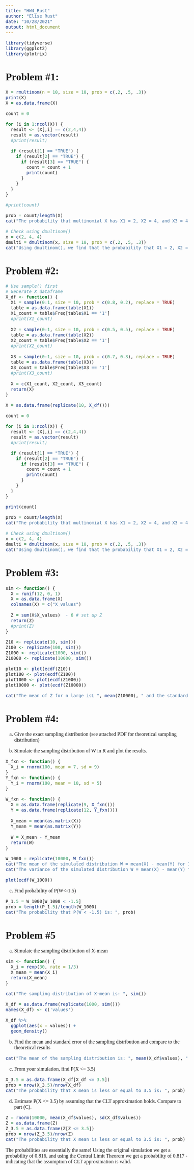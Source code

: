 ```yaml
---
title: "HW4_Rust"
author: "Elise Rust"
date: "10/28/2021"
output: html_document
---
```


<style type="text/css">
  body{
  font-size: 12pt;
  font-family: "Times New Roman", Times, serif;
}
</style>

```r
library(tidyverse)
library(ggplot2)
library(plotrix)
```

# Problem #1: 
```r
X = rmultinom(n = 10, size = 10, prob = c(.2, .5, .3))
print(X)
X = as.data.frame(X)

count = 0

for (i in 1:ncol(X)) {
  result <- (X[,i] == c(2,4,4))
  result = as.vector(result)
  #print(result)

  if (result[1] == "TRUE") {
    if (result[2] == "TRUE") {
      if (result[3] == "TRUE") {
        count = count + 1
        print(count)
      }
    }
  }
}

#print(count)

prob = count/length(X)
cat("The probability that multinomial X has X1 = 2, X2 = 4, and X3 = 4 is: ", prob)

# Check using dmultinom()
x = c(2, 4, 4)
dmulti = dmultinom(x, size = 10, prob = c(.2, .5, .3))
cat("Using dmultinom(), we find that the probability that X1 = 2, X2 = 4, and X3 = 4 is equal to: ", dmulti)
```

# Problem #2:
```r
# Use sample() first
# Generate X dataframe
X_df <- function() {
  X1 = sample(0:1, size = 10, prob = c(0.8, 0.2), replace = TRUE)
  table = as.data.frame(table(X1))
  X1_count = table$Freq[table$X1 == '1']
  #print(X1_count)
  
  X2 = sample(0:1, size = 10, prob = c(0.5, 0.5), replace = TRUE)
  table = as.data.frame(table(X2))
  X2_count = table$Freq[table$X2 == '1']
  #print(X2_count)
  
  X3 = sample(0:1, size = 10, prob = c(0.7, 0.3), replace = TRUE)
  table = as.data.frame(table(X3))
  X3_count = table$Freq[table$X3 == '1']
  #print(X3_count)
  
  X = c(X1_count, X2_count, X3_count)
  return(X)
}

X = as.data.frame(replicate(10, X_df()))

count = 0

for (i in 1:ncol(X)) {
  result <- (X[,i] == c(2,4,4))
  result = as.vector(result)
  #print(result)

  if (result[1] == "TRUE") {
    if (result[2] == "TRUE") {
      if (result[3] == "TRUE") {
        count = count + 1
        print(count)
      }
    }
  }
}

print(count)

prob = count/length(X)
cat("The probability that multinomial X has X1 = 2, X2 = 4, and X3 = 4 is: ", prob)

# Check using dmultinom()
x = c(2, 4, 4)
dmulti = dmultinom(x, size = 10, prob = c(.2, .5, .3))
cat("Using dmultinom(), we find that the probability that X1 = 2, X2 = 4, and X3 = 4 is equal to: ", dmulti)
```


# Problem #3:
```r
sim <- function() {
  X = runif(12, 0, 1)
  X = as.data.frame(X)
  colnames(X) = c("X_values")
  
  Z = sum(X$X_values)  - 6 # set up Z
  return(Z)
  #print(Z)
}

Z10 <- replicate(10, sim())
Z100 <- replicate(100, sim())
Z1000 <- replicate(1000, sim())
Z10000 <- replicate(10000, sim())

plot10 <- plot(ecdf(Z10))
plot100 <- plot(ecdf(Z100))
plot1000 <- plot(ecdf(Z1000))
plot10000 <- plot(ecdf(Z10000))

cat("The mean of Z for n large isL ", mean(Z10000), " and the standard deviation for n large is: ", sd(Z10000), " ; therefore, Z = X1 + X2 + ... + X12 - 6 has an approximate standard normal distribution.")
```


# Problem #4:
a) Give the exact sampling distribution
(see attached PDF for theoretical sampling distribution)

b) Simulate the sampling distribution of W in R and plot the results.
```r
X_fxn <- function() {
  X_i = rnorm(100, mean = 7, sd = 9)
}
Y_fxn <- function() {
  Y_i = rnorm(100, mean = 10, sd = 5)
}

W_fxn <- function() {
  X = as.data.frame(replicate(9, X_fxn()))
  Y = as.data.frame(replicate(12, Y_fxn()))
  
  X_mean = mean(as.matrix(X))
  Y_mean = mean(as.matrix(Y))
  
  W = X_mean - Y_mean
  return(W)
}

W_1000 = replicate(10000, W_fxn())
cat("The mean of the simulated distribution W = mean(X) - mean(Y) for 10,000 samples is: ", mean(W_1000))
cat("The variance of the simulated distribution W = mean(X) - mean(Y) for 10,000 samples is: ", sd(W_1000)*sd(W_1000))

plot(ecdf(W_1000))
```

c) Find probability of P(W<-1.5)
```r
P_1.5 = W_1000[W_1000 < -1.5]
prob = length(P_1.5)/length(W_1000)
cat("The probability that P(W < -1.5) is: ", prob)
```

# Problem #5
a) Simulate the sampling distribution of X-mean
```r
sim <- function() {
  X_i = rexp(30, rate = 1/3)
  X_mean = mean(X_i)
  return(X_mean)
}

cat("The sampling distribution of X-mean is: ", sim())

X_df = as.data.frame(replicate(1000, sim()))
names(X_df) <- c('values')

X_df %>% 
  ggplot(aes(x = values)) +
  geom_density()
```

b) Find the mean and standard error of the sampling distribution and compare to the theoretical results
```r
cat("The mean of the sampling distribution is: ", mean(X_df$values), " , and the standard error is: ", std.error(X_df$values))
```

c) From your simulation, find P(X <= 3.5)
```r
X_3.5 = as.data.frame(X_df[X_df <= 3.5])
prob = nrow(X_3.5)/nrow(X_df)
cat("The probability that X mean is less or equal to 3.5 is: ", prob)
```


d) Estimate P(X <= 3.5) by assuming that the CLT approximation holds. Compare to part (C).
```r
Z = rnorm(10000, mean(X_df$values), sd(X_df$values))
Z = as.data.frame(Z)
Z_3.5 = as.data.frame(Z[Z <= 3.5])
prob = nrow(Z_3.5)/nrow(Z)
cat("The probability that X mean is less or equal to 3.5 is: ", prob)
```

The probabilities are essentially the same! Using the original simulation we get a probability of 0.816, and using the Central Limit Theorem we get a probability of 0.817 - indicating that the assumption of CLT approximation is valid.